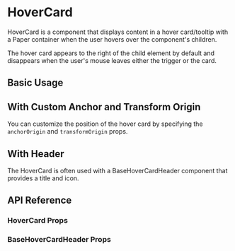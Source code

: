

<Meta title='Components/HoverCard' component={HoverCard} />

# HoverCard

HoverCard is a component that displays content in a hover card/tooltip with a Paper container
when the user hovers over the component's children.

The hover card appears to the right of the child element by default and disappears when the user's mouse leaves either the trigger or the card.

## Basic Usage

<Canvas>
  <Story id='components-hovercard--basic' />
</Canvas>

## With Custom Anchor and Transform Origin

You can customize the position of the hover card by specifying the `anchorOrigin` and `transformOrigin` props.

<Canvas>
  <Story id='components-hovercard--custom-position' />
</Canvas>

## With Header

The HoverCard is often used with a BaseHoverCardHeader component that provides a title and icon.

<Canvas>
  <Story id='components-hovercard--with-header' />
</Canvas>

## API Reference

### HoverCard Props

<ArgsTable of={HoverCard} />

### BaseHoverCardHeader Props

<ArgsTable of={BaseHoverCardHeader} />
